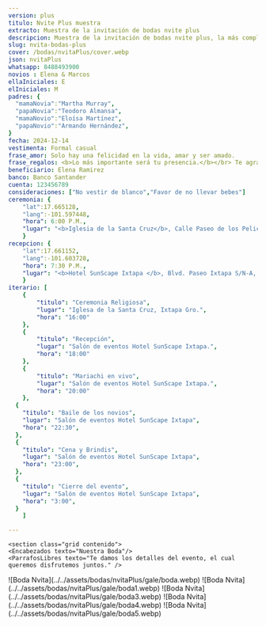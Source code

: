 ```yaml
---
version: plus
titulo: Nvite Plus muestra
extracto: Muestra de la invitación de bodas nvite plus
descripcion: Muestra de la invitación de bodas nvite plus, la más completa de las invitaciones que te ofrecemos.
slug: nvita-bodas-plus
cover: /bodas/nvitaPlus/cover.webp
json: nvitaPlus
whatsapp: 8488493900
novios : Elena & Marcos
ellaIniciales: E
elIniciales: M
padres: {
  "mamaNovia":"Martha Murray",
  "papaNovia":"Teodoro Almansa",
  "mamaNovio":"Eloísa Martínez",
  "papaNovio":"Armando Hernández",
}
fecha: 2024-12-14
vestimenta: Formal casual
frase_amor: Solo hay una felicidad en la vida, amar y ser amado.
frase_regalos: <b>Lo más importante será tu presencia.</b></br> Te agradecemos si aparte nos deseas hacer un regalo en este día tan especial.
beneficiario: Elena Ramirez
banco: Banco Santander
cuenta: 123456789
consideraciones: ["No vestir de blanco","Favor de no llevar bebes"]
ceremonia: {
    "lat":17.665128, 
    "lang":-101.597448,
    "hora": 6:00 P.M.,
    "lugar": "<b>Iglesia de la Santa Cruz</b>, Calle Paseo de los Pelicanos 40883, Ixtapa Gro. (frente a la Moraleja)"
    }
recepcion: {
    "lat":17.661152, 
    "lang":-101.603728,
    "hora": 7:30 P.M.,
    "lugar": "<b>Hotel SunScape Ixtapa </b>, Blvd. Paseo Ixtapa S/N-A, 40884 Zihuatanejo, Gro Blvd. Paseo Ixtapa S/N-A, 40884 Zihuatanejo, Gro."
    }
iterario: [
    {
        "titulo": "Ceremonia Religiosa",
        "lugar": "Iglesa de la Santa Cruz, Ixtapa Gro.",
        "hora": "16:00"
    },
    {
        "titulo": "Recepción",
        "lugar": "Salón de eventos Hotel SunScape Ixtapa.",
        "hora": "18:00"
    },
    {
        "titulo": "Mariachi en vivo",
        "lugar": "Salón de eventos Hotel SunScape Ixtapa.",
        "hora": "20:00"
    },
  {
    "titulo": "Baile de los novios",
    "lugar": "Salón de eventos Hotel SunScape Ixtapa",
    "hora": "22:30",
  },
  {
    "titulo": "Cena y Brindis",
    "lugar": "Salón de eventos Hotel SunScape Ixtapa",
    "hora": "23:00",
  },
  {
    "titulo": "Cierre del evento",
    "lugar": "Salón de eventos Hotel SunScape Ixtapa",
    "hora": "3:00",
  }
    ]

---
```



 <section class="grid contenido">
<Audio src="/bodas/nvitaPlus/love-story" />
</section>

 <section class="grid contenido">
<Padres mamaNovia={frontmatter.padres.mamaNovia} papaNovia={frontmatter.padres.papaNovia} mamaNovio={frontmatter.padres.mamaNovio} papaNovio={frontmatter.padres.papaNovio}/>
</section>

<Pases folder={frontmatter.json} client:load />


  <section class="grid contenido">
    <Frase frase={frontmatter.frase_amor} />
  </section>

    <section class="grid contenido">
    <Encabezados texto="Nuestra Boda"/>
    <ParrafosLibres texto="Te damos los detalles del evento, el cual queremos disfrutemos juntos." />
  </section>

  <section class="grid contenido">
  <div class="bandejaLugares">
    <BloqueMapa
        encabezado="Ceremonia"
        dir={frontmatter.ceremonia.lugar}
        horario={frontmatter.ceremonia.hora}
        lat={frontmatter.ceremonia.lat}
        lng={frontmatter.ceremonia.lang}
        mapName="mapa1"
        icono="iglesia"
      />
           <BloqueMapa
        encabezado="Recepción"
        dir={frontmatter.recepcion.lugar}
        horario={frontmatter.recepcion.hora}
        lat={frontmatter.recepcion.lat}
        lng={frontmatter.recepcion.lang}
        mapName="mapa2"
        icono="espantasuegras"
      />
      </div>
  </section>

<section class="grid pantalla" id="BaseItinerario">
 <Encabezados texto="Itinerario" />
<Itinerario listado={frontmatter.iterario} />
</section>

<section class="grid pantalla flex margen-arriba-abajo" >
<Detalles lista={frontmatter.consideraciones} encabezado="Consideraciones"  />
<Detalles encabezado="Codigo de vestir" vestimenta={frontmatter.vestimenta}  />
</section>

<section class="grid contenido">

  <Regalos
      frase={frontmatter.frase_regalos}
      beneficiario={frontmatter.beneficiario}
      banco={frontmatter.banco}
      cuenta={frontmatter.cuenta}
    />
</section>

<section class="grid contenido">
<Contador fecha={frontmatter.fecha} />
</section>
<section class="grid pantalla">
       <Galeria>
    ![Boda Nvita](../../assets/bodas/nvitaPlus/gale/boda.webp)
    ![Boda Nvita](../../assets/bodas/nvitaPlus/gale/boda1.webp)
    ![Boda Nvita](../../assets/bodas/nvitaPlus/gale/boda3.webp)
    ![Boda Nvita](../../assets/bodas/nvitaPlus/gale/boda4.webp)
    ![Boda Nvita](../../assets/bodas/nvitaPlus/gale/boda5.webp)
    </Galeria>
</section>


<Confirmacion whatsapp={frontmatter.whatsapp} dias_antes={7} version={frontmatter.version} client:only="react" />


   <Ventas costo="1290" stripe="https://buy.stripe.com/5kA8yN0VK2rxgF27su" version={frontmatter.version} tipo="bodas" />